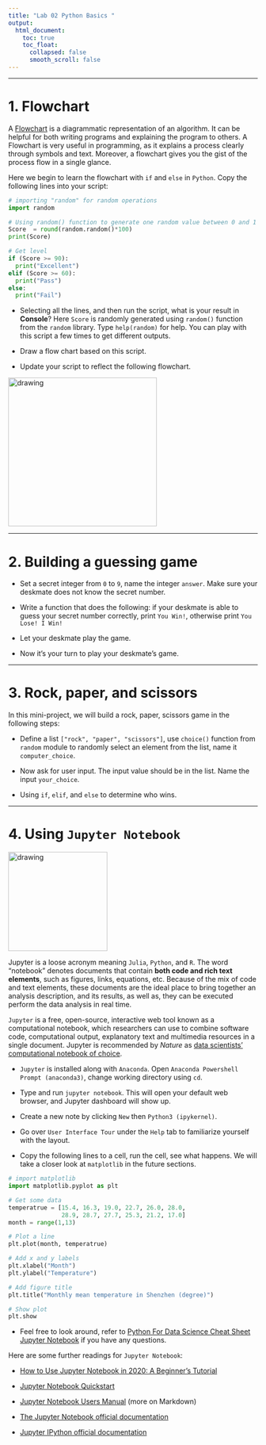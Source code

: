 ---
title: "Lab 02 Python Basics "
output:
  html_document:
    toc: true
    toc_float:
      collapsed: false
      smooth_scroll: false
---

***

# 1. Flowchart

A [Flowchart](https://www.programiz.com/article/flowchart-programming) is a diagrammatic representation of an algorithm. It can be helpful for both writing programs and explaining the program to others. A Flowchart is very useful in programming, as it explains a process clearly through symbols and text. Moreover, a flowchart gives you the gist of the process flow in a single glance. 

Here we begin to learn the flowchart with `if` and `else` in `Python`. Copy the following lines into your script:

```{python eval=FALSE}
# importing "random" for random operations
import random

# Using random() function to generate one random value between 0 and 1
Score  = round(random.random()*100)
print(Score)

# Get level
if (Score >= 90):
  print("Excellent") 
elif (Score >= 60):
  print("Pass")
else:
  print("Fail")
```

* Selecting all the lines, and then run the script, what is your result in **Console**?  Here `Score` is randomly generated using `random()` function from the `random` library. Type `help(random)` for help. You can play with this script a few times to get different outputs.

* Draw a flow chart based on this script.  

* Update your script to reflect the following flowchart.

<img src="figs/simple-grading-system.png" alt="drawing" width="300"/>

***

# 2. Building a guessing game

+ Set a secret integer from `0` to `9`, name the integer `answer`. Make sure your deskmate does not know the secret number.

+ Write a function that does the following: if your deskmate is able to guess your secret number correctly, print `You Win!`, otherwise print `You Lose! I Win!`

+ Let your deskmate play the game. 

+ Now it's your turn to play your deskmate's game.

***

# 3. Rock, paper, and scissors

In this mini-project, we will build a rock, paper, scissors game in the following steps:

+ Define a list `["rock", "paper", "scissors"]`, use `choice()` function from `random` module to randomly select an element from the list, name it `computer_choice`.

+ Now ask for user input. The input value should be in the list. Name the input `your_choice`.

+ Using `if`, `elif`, and `else` to determine who wins.

***

# 4. Using `Jupyter Notebook`

<img src="figs/jupyter.png" alt="drawing" width="200"/>

Jupyter is a loose acronym meaning `Julia`, `Python`, and `R`. The word "notebook" denotes documents that contain **both code and rich text elements**, such as figures, links, equations, etc. Because of the mix of code and text elements, these documents are the ideal place to bring together an analysis description, and its results, as well as, they can be executed perform the data analysis in real time.

`Jupyter` is a free, open-source, interactive web tool known as a computational notebook, which researchers can use to combine software code, computational output, explanatory text and multimedia resources in a single document. Jupyter is recommended by *Nature* as [data scientists’ computational notebook of choice](https://www.nature.com/articles/d41586-018-07196-1). 

+ `Jupyter` is installed along with `Anaconda`. Open `Anaconda Powershell Prompt (anaconda3)`, change working directory using `cd`. 

+ Type and run `jupyter notebook`. This will open your default web browser, and Jupyter dashboard will show up.

+ Create a new note by clicking `New` then `Python3 (ipykernel)`.

+ Go over `User Interface Tour` under the `Help` tab to familiarize yourself with the layout.

+ Copy the following lines to a cell, run the cell, see what happens. We will take a closer look at `matplotlib` in the future sections.

```{python, eval=F}

# import matplotlib
import matplotlib.pyplot as plt

# Get some data
temperatrue = [15.4, 16.3, 19.0, 22.7, 26.0, 28.0,
               28.9, 28.7, 27.7, 25.3, 21.2, 17.0]
month = range(1,13)

# Plot a line
plt.plot(month, temperatrue)

# Add x and y labels
plt.xlabel("Month")
plt.ylabel("Temperature")

# Add figure title
plt.title("Monthly mean temperature in Shenzhen (degree)")

# Show plot
plt.show
```

+ Feel free to look around, refer to [Python For Data Science Cheat Sheet Jupyter Notebook](https://zhu-group.github.io/ese5023/download/python-cheatsheets_Jupyter.pdf) if you have any questions.

Here are some further readings for `Jupyter Notebook`:

+ [How to Use Jupyter Notebook in 2020: A Beginner’s Tutorial](https://www.dataquest.io/blog/jupyter-notebook-tutorial/)

+ [Jupyter Notebook Quickstart](https://test-jupyter.readthedocs.io/en/latest/content-quickstart.html)

+ [Jupyter Notebook Users Manual](https://jupyter.brynmawr.edu/services/public/dblank/Jupyter%20Notebook%20Users%20Manual.ipynb) (more on Markdown)

+ [The Jupyter Notebook official documentation](https://jupyter-notebook.readthedocs.io/en/latest/)

+ [Jupyter IPython official documentation](https://nbviewer.jupyter.org/github/ipython/ipython/blob/3.x/examples/Index.ipynb)
